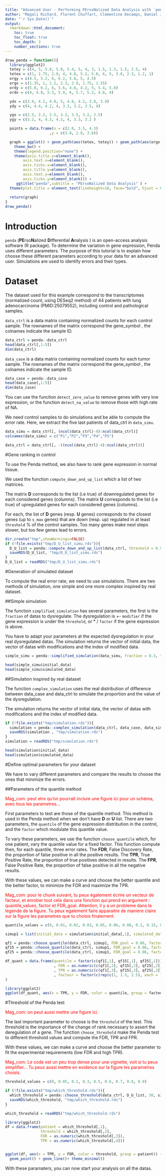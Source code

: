 ```yaml
---
title: "Advanced User - Performing PErsoNalized Data Analysis with `penda`"
author: "Magali Richard, Florent Chuffart, Clémentine Decamps, Daniel Jost"
date: "`r Sys.Date()`"
output: 
  rmarkdown::html_document:
    toc: true
    toc_float: true
    toc_depth: 3
    number_sections: true
---
```


```r
draw_penda = function(){
  library(ggplot2)
  tetey = c(4, 5, 5.8, 5.8, 5.4, 5, 4, 3, 1.5, 1.3, 1.5, 2.5, 4)
  tetex = c(1, 1.75, 2.9, 4, 4.8, 5.2, 5.8, 6, 5, 3.8, 2.3, 1.2, 1)
  orgy = c(4.5, 5.2, 6, 6.2, 5.8, 5, 4.5)
  orgx = c(1.35, 1, 1.2, 2.3, 2.9, 1.75, 1.35)
  ordy = c(5.8, 6.2, 6, 5.6, 4.8, 4.2, 5, 5.4, 5.8)
  ordx = c(4, 4.8, 5.3, 5.9, 6, 5.7, 5.2, 4.8, 4)

  ydx = c(3.9, 4.2, 4.8, 5, 4.8, 4.2, 3.8, 3.9)
  ydy = c(4, 4.4, 4.2, 4, 3.3, 3.2, 3.5, 4)

  ygx = c(2.5, 2.2, 2.5, 3.2, 3.5, 3.2, 2.5)
  ygy = c(3.2, 4, 4.3, 4.3, 4, 3.3, 3.2 )

  points = data.frame(x = c(2.8, 3.5, 4.3)
                    ,y = c(3.8, 2.8, 3.8))

  graph = ggplot() + geom_path(aes(tetex, tetey)) + geom_path(aes(orgx, orgy, size = 3)) + geom_path(aes(ordx, ordy, size = 3)) + geom_path(aes(ydx, ydy, size = 3)) + geom_path(aes(ygx, ygy, size = 3)) + geom_point(data = points, aes(x = x, y = y, size = 3)) +
    theme_bw() +
    theme(legend.position="none") +
    theme(axis.title.x=element_blank(),
        axis.text.x=element_blank(),
        axis.ticks.x=element_blank(),
        axis.title.y=element_blank(),
        axis.text.y=element_blank(),
        axis.ticks.y=element_blank()) +
     ggtitle("penda",subtitle = "PErsoNalized Data Analysis" ) +
  theme(plot.title = element_text(lineheight=10, face="bold", hjust = 0.5), plot.subtitle = element_text(lineheight=.8, face="italic", hjust = 0.5)) 
  
  return(graph)
}
draw_penda()
```

# Introduction

`penda` (**PE**rso**N**alized **D**ifferential **A**nalysis ) is an open-access analysis software (R package). 
To determine the variation in gene expression, Penda uses different parameters. 
The purpose of this tutorial is to explain how choose these different parameters according to your data for an advanced user. Simulations are used to identify errors and their types.

# Dataset

The dataset used for this example correspond to the transcriptomes (normalized count, using DESeq2 method) of 44 patients with lung adenocarcinoma (PMID:25079552), including control and pathological samples. 

`data_ctrl` is a data matrix containing normalized counts for each control sample. 
The rownames of the matrix correspond the gene_symbol , the colnames indicate the sample ID.

```r
data_ctrl = penda::data_ctrl
head(data_ctrl[,1:5])
dim(data_ctrl)
```

`data_case` is a data matrix containing normalized counts for each tumor sample. 
The rownames of the matrix correspond the gene_symbol , the colnames indicate the sample ID.

```r
data_case = penda::data_case
head(data_case[,1:5])
dim(data_case)
```

You can use the function `detect_zero_value` to remove genes with very low expression, or the function `detect_na_value` to remove those with high rate of NA.

We need control samples to do simulations and be able to compute the error rate. Here, we extract the five last patients of data_ctrl in `data_simu`.

```r
data_simu = data_ctrl[, (ncol(data_ctrl)-4):ncol(data_ctrl)]
colnames(data_simu) = c("P1","P2","P3","P4","P5")

data_ctrl = data_ctrl[, -((ncol(data_ctrl)-4):ncol(data_ctrl))]
```


#Gene ranking in control

To use the Penda method, we also have to rank gene expression in normal tissue. 

We used the function `compute_down_and_up_list` which a list of two matrices. 

The matrix **D** corresponds to the list (i.e true) of downregulated genes for each considered genes (columns).
The matrix **U** corresponds to the list (i.e true) of upregulated genes for each considered genes (columns).

For each, the list of **D** genes (resp. **U** genes) corresponds to the closest genes (up to `s_max` genes) that are down (resp. up) regulated in at least `threshold` % of the control samples. 
Too many genes make next steps slower, but too few genes lead to errors.

```r

dir.create("tmp",showWarnings=FALSE)
if (!file.exists("tmp/D_U_list_simu.rds")){
  D_U_list = penda::compute_down_and_up_list(data_ctrl, threshold = 0.99, s_max = 50)
  saveRDS(D_U_list, "tmp/D_U_list_simu.rds")
}
D_U_list = readRDS("tmp/D_U_list_simu.rds")

```


#Generation of simulated dataset

To compute the real error rate, we need to use simulations. There are two methods of simulation, one simple and one more complex inspired by real dataset.


##Simple simulation 

The function `simplified_simulation` has several parameters, the first is the `fraction` of datas to dysregulate. The dysregulation is +- `modifier` if the gene expression is under the `threshold`, or * / `factor` if the gene expression is above.

You have to adapt your parameters at the expected dysregulation in your real dysregulated datas.
The simulation returns the vector of initial data, the vector of datas with modifications and the index of modified data. 

```r
simple_simu = penda::simplified_simulation(data_simu, fraction = 0.3, threshold = 60, modifier = 30, factor = 3)

head(simple_simu$initial_data)
head(simple_simu$simulated_data)
```

##Simulation inspired by real dataset

The function `complex_simulation` uses the real distribution of difference between data_case and data_ctrl to simulate the proportion and the value of the dysregulation. 

The simulation returns the vector of initial data, the vector of datas with modifications and the index of modified data. 

```r
if (!file.exists("tmp/simulation.rds")){
  simulation = penda::complex_simulation(data_ctrl, data_case, data_simu)
  saveRDS(simulation , "tmp/simulation.rds")
}
simulation = readRDS("tmp/simulation.rds")

head(simulation$initial_data)
head(simulation$simulated_data)
```

#Define optimal parameters for your dataset

We have to vary different parameters and compare the results to choose the ones that minimize the errors.

##Parameters of the quantile method

<span style="color:red">Mag_com: peut etre qu'on pourrait inclure une figure ici pour un schéma, avec tous les parametres... </span>

First parameters to test are those of the quantile method. This method is used in the Penda method when we don't have **D** or **U** list. There are two parameters, the `quantile` of the gene expression distribution in the control, and the `factor` which modulate this quantile value.

To vary these parameters, we use the function `choose_quantile` which, for one patient, vary the quantile value for a fixed factor. This function compute then, for each quantile, three error rates.
The **FDR**, False Discovery Rate, the proportion of false positive in all the positive results.
The **TPR**, True Positive Rate, the proportion of true positives detected in results.
The **FPR**, False Positive Rate, the proportion of false positive in all the negative results. 

With these values, we can make a curve and choose the better quantile and the better factor, to minimize the FDR and maximize the TPR. 

<span style="color:red">Mag_com: pour le chunk suivant, tu peux également écrire un vecteur de facteur, et enrober tout cela dans une fonction qui prend en argument : quantile_values, factor et FDR_goal. Attention, il y a un probleme dans la legende de la figure. Tu peux egalement faire apparaitre de maniere claire sur la figure les parametres que tu choisis finalement. </span>

```r

quantile_values = c(0, 0.01, 0.02, 0.03, 0.05, 0.06, 0.08, 0.1, 0.15, 0.2, 0.3, 0.4)

simup1 = list(initial_data = simulation$initial_data[,1], simulated_data = simulation$simulated_data[,1])

qf1 = penda::choose_quantile(data_ctrl, simup1, FDR_goal = 0.06, factor = 1, quantile_values = quantile_values)
qf15 = penda::choose_quantile(data_ctrl, simup1, FDR_goal = 0.06, factor = 1.5, quantile_values = quantile_values)
qf25 = penda::choose_quantile(data_ctrl, simup1, FDR_goal = 0.06, factor = 2.5, quantile_values = quantile_values)

df_quant = data.frame(quantile = factor(c(qf1[,1], qf15[,1], qf25[,1]))
                      , FDR = as.numeric(c(qf1[,2], qf15[,2], qf25[,2]))
                      , TPR = as.numeric(c(qf1[,3], qf15[,3], qf25[,3]))
                      , facteur = factor(c(rep(c(1, 1.5, 2.5), each = 12)))
)

library(ggplot2)
ggplot(df_quant, aes(x = TPR, y = FDR, color = quantile, group = facteur, shape = facteur)) + geom_point() + geom_line()


```

#Threshold of the Penda test

<span style="color:red">Mag_com: on peut aussi mettre une figure ici. </span>

The last important parameter to choose is the `threshold` of the test. This threshold is the importance of the change of rank necessary to assert the deregulation of a gene. 
The function `choose_threshold` make the Penda test to different threshold values and compute the FDR, TPR and FPR. 

With these values, we can make a curve and choose the better parameter to fit the experimental requirements (low FDR and high TPR).

<span style="color:red">Mag_com: Le code est un peu trop dense pour une vignette, voit si tu peux simplifier... Tu peux aussi mettre en evidence sur la figure les parametres choisis. </span>

```r

threshold_values = c(0, 0.05, 0.1, 0.3, 0.5, 0.6, 0.7, 0.8, 0.9)

if (!file.exists("tmp/which_threshold.rds")){
  which_threshold = penda::choose_threshold(data_ctrl, D_U_list, 30, simup1, threshold_values, quant_test = 0.03, factor_test = 1)
  saveRDS(which_threshold, "tmp/which_threshold.rds")
}

which_threshold = readRDS("tmp/which_threshold.rds")

library(ggplot2)
df = data.frame(patient = which_threshold[,1],
                threshold = which_threshold[,2],
                FDR = as.numeric(which_threshold[,3]),
                TPR = as.numeric(which_threshold[,4]))


ggplot(df, aes(x = TPR, y = FDR, color = threshold, group = patient)) +
  geom_point() + geom_line()+ theme_minimal()

```

With these paramaters, you can now start your analysis on all the datas. 
